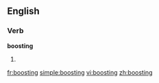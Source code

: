 ==English==

===Verb===
'''boosting'''

# {{present participle of|[[boost]]}}

[[fr:boosting]]
[[simple:boosting]]
[[vi:boosting]]
[[zh:boosting]]